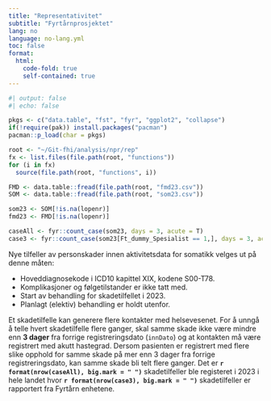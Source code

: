 ```yaml
---
title: "Representativitet"
subtitle: "Fyrtårnprosjektet"
lang: no
language: no-lang.yml
toc: false
format:
  html:
    code-fold: true
    self-contained: true
---
```


```r
#| output: false
#| echo: false

pkgs <- c("data.table", "fst", "fyr", "ggplot2", "collapse")
if(!require(pak)) install.packages("pacman")
pacman::p_load(char = pkgs)

root <- "~/Git-fhi/analysis/npr/rep"
fx <- list.files(file.path(root, "functions"))
for (i in fx)
  source(file.path(root, "functions", i))

FMD <- data.table::fread(file.path(root, "fmd23.csv"))
SOM <- data.table::fread(file.path(root, "som23.csv"))

som23 <- SOM[!is.na(lopenr)]
fmd23 <- FMD[!is.na(lopenr)]

caseAll <- fyr::count_case(som23, days = 3, acute = T)
case3 <- fyr::count_case(som23[Ft_dummy_Spesialist == 1,], days = 3, acute=T)
```

Nye tilfeller av personskader innen aktivitetsdata for somatikk velges ut på denne måten:

 - Hoveddiagnosekode i ICD10 kapittel XIX, kodene S00-T78.
 - Komplikasjoner og følgetilstander er ikke tatt med.
 - Start av behandling for skadetilfellet i 2023.
 - Planlagt (elektiv) behandling er holdt utenfor.

Et skadetilfelle kan generere flere kontakter med helsevesenet. For å unngå å telle hvert skadetilfelle flere ganger, skal samme skade ikke være mindre enn **3 dager** fra forrige registreringsdato (`innDato`) og at kontakten må være registrert med akutt hastegrad. Dersom pasienten er registrert med flere slike opphold for samme skade på mer enn 3 dager fra forrige registreringsdato, kan samme skade bli telt flere ganger. Det er **`r format(nrow(caseAll), big.mark = " ")`** skadetilfeller ble registeret i 2023 i hele landet hvor **`r format(nrow(case3), big.mark = " ")`** skadetilfeller er rapportert fra Fyrtårn enhetene.

